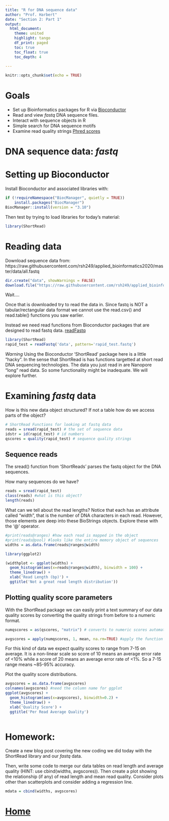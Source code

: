 ```yaml
---
title: "R for DNA sequence data"
author: "Prof. Harbert"
date: "Section 2: Part 1"
output: 
  html_document:
    theme: united
    highlight: tango
    df_print: paged
    toc: true
    toc_float: true
    toc_depth: 4
  
---
```



```r
knitr::opts_chunk$set(echo = TRUE)
```

# Goals

+ Set up Bioinformatics packages for R via [Bioconductor](https://www.bioconductor.org/)
+ Read and view *fastq* DNA sequence files.
+ Interact with sequence objects in R
+ Simple search for DNA sequence motifs
+ Examine read quality strings [Phred scores](https://en.wikipedia.org/wiki/Phred_quality_score)


# DNA sequence data: *fastq*

# Setting up Bioconductor


Install Bioconductor and associated libraries with: 

```R
if (!requireNamespace("BiocManager", quietly = TRUE))
    install.packages("BiocManager")
BiocManager::install(version = "3.10")
```

Then test by trying to load libraries for today's material:

```R
library(ShortRead)
```


# Reading data

Download sequence data from: https://raw.githubusercontent.com/rsh249/applied_bioinformatics2020/master/data/all.fastq

```R
dir.create("data", showWarnings = FALSE)
download.file("https://raw.githubusercontent.com/rsh249/applied_bioinformatics2020/master/data/all.fastq", "data/rapid_test.fastq")
```

Wait....


Once that is downloaded try to read the data in. Since fastq is NOT a tabular/rectangular data format we cannot use the read.csv() and read.table() functions you saw earlier.

Instead we need read functions from Bioconductor packages that are designed to read fastq data. [readFastq](https://www.rdocumentation.org/packages/ShortRead/versions/1.30.0/topics/readFastq)

```R
library(ShortRead)
rapid_test = readFastq('data', pattern='rapid_test.fastq')
```

*Warning* Using the Bioconductor 'ShortRead' package here is a little "hacky". In the sense that ShortRead is has functions targetted at short read DNA sequencing technologies. The data you just read in are Nanopore "long" read data. So some functionality might be inadequate. We will explore further.

# Examining *fastq* data

How is this new data object structured? If not a table how do we access parts of the object?

```R
# ShortRead Functions for looking at fastq data
reads = sread(rapid_test) # the set of sequence data
idstr = id(rapid_test) # id numbers
qscores = quality(rapid_test) # sequence quality strings
```

## Sequence reads

The sread() function from 'ShortReads' parses the fastq object for the DNA sequences.

How many sequences do we have?

```R
reads = sread(rapid_test)
class(reads) #what is this object?
length(reads)
```

What can we tell about the read lengths? Notice that each has an attribute called "width",  that is the number of DNA characters in each read. However, those elements are deep into these BioStrings objects. Explore these with the '@' operator.

```R
#print(reads@ranges) #how each read is mapped in the object
#print(reads@pool) #looks like the entire memory object of sequences
widths = as.data.frame(reads@ranges@width)

library(ggplot2)

(widthplot <- ggplot(widths) +
  geom_histogram(aes(x=reads@ranges@width), binwidth = 100) + 
  theme_linedraw() + 
  xlab('Read Length (bp)') +
  ggtitle('Not a great read length distribution'))
```

## Plotting quality score parameters

With the ShortRead package we can easily print a text summary of our data quality scores by converting the quality strings from before to a numeric format.

```R
numqscores = as(qscores, "matrix") # converts to numeric scores automatically

avgscores = apply(numqscores, 1, mean, na.rm=TRUE) #apply the function mean() across all rows (argument '1') of the matrix and ignore "NA" values

```

For this kind of data we expect quality scores to range from 7-15 on average. It is a non-linear scale so score of 10 means an average error rate of <10% while a score of 20 means an average error rate of <1%. So a 7-15 range means ~85-95% accuracy.

Plot the quality score distributions.

```R
avgscores = as.data.frame(avgscores)
colnames(avgscores) #need the column name for ggplot
ggplot(avgscores) +
  geom_histogram(aes(x=avgscores), binwidth=0.2) +
  theme_linedraw() +
  xlab('Quality Score') +
  ggtitle('Per Read Average Quality')
  
```


# Homework:

Create a new blog post covering the new coding we did today with the ShortRead library and our *fastq* data. 

Then, write some code to merge our data tables on read length and average quality (HINT: use cbind(widths, avgscores)). Then create a plot showing the relationship (if any) of read length and mean read quality. Consider plots other than scatterplots and consider adding a regression line.

```R
mdata = cbind(widths, avgscores)
```



# [Home](https://devbioinformatics.org)

